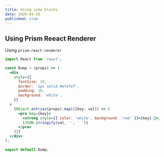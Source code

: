 ```yaml
---
title: Using code blocks
date: 2020-04-26
published: true
---
```


## Using Prism Reeact Renderer

Using `prism-react-renderer`

```jsx
import React from 'react';

const Dump = (props) => (
  <div
    style={{
      fontSize: 20,
      border: '1px solid #efefef',
      padding: 10,
      background: 'white',
    }}
  >
    {Object.entries(props).map(([key, val]) => (
      <pre key={key}>
        <strong style={{ color: 'white', background: 'red' }}>{key} 💩</strong>
        {JSON.stringify(val, '', ' ')}
      </pre>
    ))}
  </div>
);

export default Dump;
```
